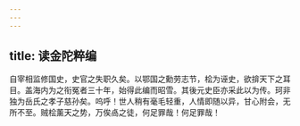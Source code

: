 ```yaml
---
---
---
```

title: 读金陀粹编
---



自宰相监修国史，史官之失职久矣。以鄂国之勳劳志节，桧为诬史，欲揜天下之耳目。盖海内为之衔冤者三十年，始得此编而昭雪。其後元史臣亦采此以为传。珂非独为岳氏之孝子慈孙矣。呜呼！世人稍有毫毛轻重，人情即随以异，甘心附会，无所不至。贼桧薰天之势，万俟卨之徒，何足罪哉！何足罪哉！